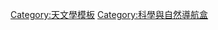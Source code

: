 {{Navbox
|state  = {{{state|collapsed<noinclude>uncollapsed</noinclude>}}}
|name   = 隕石
|title  = [[隕石]]和[[隕石學]]
|bodyclass = hlist
|group1 = [[隕石]]...
| list1 =
* [[隕石學辭彙|辭彙]]
* [[墜落隕石|墜落]]
** [[火流星]]
** [[撞擊石]]
** [[散布區]]
** [[墜落隕石統計|統計法]]
** [[:Category:墜落隕石|墜落]]
* [[發現隕石|發現]]
** [[隕石獵人|獵人]]
** [[:Category:發現隕石|發現]]
* [[隕石#著名的隕石|著名的]]
* [[母體]]
* [[微隕石]]
* [[:en:Category:Meteorites in culture|In culture]]
|group2 = [[隕石分類|分類]]
| list2 = {{navbox subgroup
|group1 = By [[:分類:隕石類型|類型]], [[:Category:Meteorite classes|class]],<br>[[:Category:Meteorite clans|clan]], [[:Category:Meteorite groups|group]]<br> and [[:Category:Meteorite grouplets|grouplet]]
| list1 = {{navbox subgroup
|group1 = [[球粒隕石]]
| list1 =
* [[碳質球粒隕石|含碳的]]
** [[CI球粒隕石|CI]]
** CV
** CM
** CR
** CH
** CB
** CK
** CO
** C ungrouped
* [[普通球粒隕石|普通]]
** [[H球粒隕石|H]]
** [[L球粒隕石|L]]
** [[LL球粒隕石|LL]]
* [[頑火輝石球粒隕石|頑輝石]]
** EH
** EL
* [[球粒隕石#其它球粒隕石|Rumuruti]]
* [[球粒隕石#其它球粒隕石|Kakangari]]
* <small>''([[:Category:球粒隕石|分類]])''</small>
|group2 = [[無粒隕石]]<br><small>''([[:Category: 無粒隕石|分類]])''</small>
| list2 = {{navbox subgroup
|group1 = [[原始無球粒隕石|原始的]]
| list1 = 
* [[Acapulcoite]]
* [[Lodranite]]
* [[文諾納群]]
* [[橄輝無球粒隕石|Ureilite]]
* [[布莱奇那群]]
* [[IAB隕石|IAB]]
* [[IIICD隕石|IIICD]]
|group2 = [[無粒隕石#小行星的無粒隕石|小行星的]]
| list2 = 
* [[HED隕石|HED]]
** [[古銅鈣無粒隕石]]
** [[鈣長輝長無粒隕石]]
** [[古銅無球隕石]]
* [[頑火無球隕石]]
* [[鈦輝無粒隕石]]
* [[Enstatite achondrite]]
|group3 = [[月球隕石|月球]]
| list3 = 
* [[Mare basalts]]
* [[Impact breccia]]
* <small>''([[:Category:Lunar meteorites|分類]]: [[List of lunar meteorites|on Earth]], [[Meteorite#Notable_meteorites|on Moon]])''</small>
|group4 = [[火星隕石|火星]]
| list4 = 
* [[NWA 7034|玄武岩質角礫岩]]
** [[NWA 7034]] 
* [[火星隕石#純橄無球隕石|夏夕尼]]
* [[凱頓隕石|凱頓]]
* [[火星隕石#輝橄無球隕石|奈克拉]] 
* [[火星隕石#其他類型|直輝石岩]]
** [[艾倫丘陵隕石84001|ALH 84001]] 
* [[火星隕石#輝玻無粒隕石|休格地]]
* <small>''([[:Category: 火星隕石|分類]]: [[火星隕石列表|在地球]]、[[在火星的隕石列表|在火星]])''</small>
}}
|group3 = [[鐵隕石|鐵]]
| list3 =
* [[IIE鐵隕石|IIE]]
* IC
* [[IIAB隕石|IIAB]]
* IIC
* IID
* [[IIG隕石|IIG]]
* IIIAB
* IIIE
* IIIF
* IVA
* [[IVB隕石|IVB]]
* <small>''([[:Category:鐵隕石|分類]])''</small>
|group4 = [[石鐵隕石|石鐵]]
| list4 =
* [[石鐵隕石]]（Pallasite）
** [[石鐵隕石#分類和子群|主群]]
** [[石鐵隕石#分類和子群|鷹站群]]
** [[Pyroxene Pallasite grouplet|Pyroxene]]
* [[中隕鐵]]（Mesosiderite）
* <small>''([[:Category:Stony-iron meteorites|list]])''</small>
}}
|group2 = 構造
| list2 = 
* [[無紋隕鐵]]
* [[六面體隕鐵]]
* [[八面體隕鐵]]
|group5 = <small>已废弃的分类</small>
| list5 =
* [[超低鐵球粒隕石]]
* [[Nonmagmatic meteorite]]
}}
|group3 = [[礦物學]]和<br>[[岩石學]]
| list3 = 
* 特性
** [[Meteorite shock stage|shock]]
** [[隕石風化|風化]]
** [[總已知重量|TKW]]
* [[List of meteorite minerals|Minerals]]
** [[隕鐵]]
** [[Extraterrestrial materials|extraterrestrial materials]]
** [[Calcium–aluminium-rich inclusion|Ca–Al-rich inclusion]]
* 圖案
** [[諾伊曼線]]
** [[魏德曼花紋]]
* 顆粒
** [[隕石球粒]]
** [[太陽前顆粒|太陽前]]
* [[CI1 fossils]]
|group4 = 分類
| list4  =
* Meteorites by 
** [[:Category:Meteorites by name|name]]
** [[:Category:Meteorites by type|type]]
** [[:Category:Meteorites by find location|find location]]
* [[:Category:Meteorite organisations|Organisations]]
* [[:Category:Meteoritics publications|Journals]]
* [[:Category:Meteorite prizes|Awards]]
* [[:Category:People associated with meteorites|People]]
|below =
* 相關條目：[[進入大氣層]]
* [[撞擊事件]]
* [[流星體]]
* [[流星]]
** [[流星雨]]
* [[小行星]]
* [[彗星]]
* [[近地天體]]
}}
<noinclude>
{{documentation|content=
{{Collapsible option}}
}}
[[Category:天文學模板]]
[[Category:科學與自然導航盒]]
</noinclude>